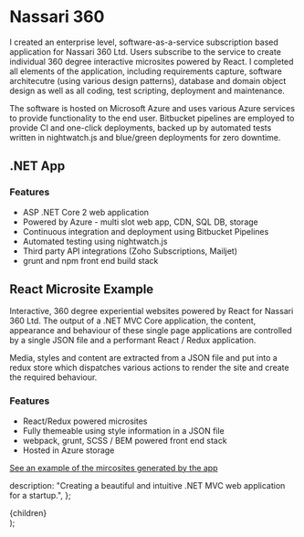 

# Nassari 360

I created an enterprise level, software-as-a-service subscription based application for Nassari 360 Ltd. Users subscribe to the service to create individual 360 degree interactive microsites powered by React. I completed all elements of the application, including requirements capture, software architecutre (using various design patterns), database and domain object design as well as all coding, test scripting, deployment and maintenance.

The software is hosted on Microsoft Azure and uses various Azure services to provide functionality to the end user. Bitbucket pipelines are employed to provide CI and one-click deployments, backed up by automated tests written in nightwatch.js and blue/green deployments for zero downtime.

## .NET App

<ImageWithCaption
  src="/nassari360.jpg"
  altText="The back end of the Nassari 360 application shows a list of scenes in a project with an intuitive and modern interface."
  caption="The project management screen that lets you add and edit scenes in a microsite."
  width={1440}
  height={900}
/>

### Features

- ASP .NET Core 2 web application
- Powered by Azure - multi slot web app, CDN, SQL DB, storage
- Continuous integration and deployment using Bitbucket Pipelines
- Automated testing using nightwatch.js
- Third party API integrations (Zoho Subscriptions, Mailjet)
- grunt and npm front end build stack

## React Microsite Example

Interactive, 360 degree experiential websites powered by React for Nassari 360 Ltd. The output of a .NET MVC Core application, the content, appearance and behaviour of these single page applications are controlled by a single JSON file and a performant React / Redux application.

Media, styles and content are extracted from a JSON file and put into a redux store which dispatches various actions to render the site and create the required behaviour.

<ImageWithCaption
  src="/galaxy.jpg"
  altText="A large 360 degree image of our galaxy fills the screen, with some details and links to other pages on the microsite at the bottom."
  caption="An example of the microsites generated by the app."
  width={1440}
  height={900}
/>

### Features

- React/Redux powered microsites
- Fully themeable using style information in a JSON file
- webpack, grunt, SCSS / BEM powered front end stack
- Hosted in Azure storage

[See an example of the mircosites generated by the app](https://nassari360.blob.core.windows.net/pazrvyyrmupcnebw/index.html)

  description:
    "Creating a beautiful and intuitive .NET MVC web application for a startup.",
};

  <Layout>
    <Head pageTitle="Projects, Nassari 360" meta={meta} />
    <main id="main-content">{children}</main>
  </Layout>
);
